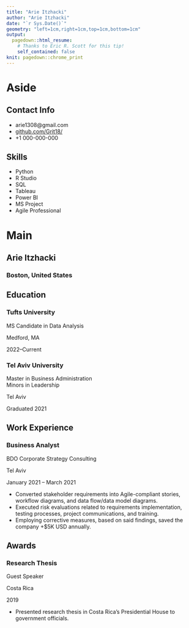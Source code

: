 ```yaml
---
title: "Arie Itzhacki"
author: "Arie Itzhacki"
date: "`r Sys.Date()`"
geometry: "left=1cm,right=1cm,top=1cm,bottom=1cm"
output:
  pagedown::html_resume:
    # Thanks to Eric R. Scott for this tip! 
    self_contained: false
knit: pagedown::chrome_print
---
```


Aside
================================================================================


Contact Info {#contact}
--------------------------------------------------------------------------------

- <i class="fa fa-envelope"></i>arie1308@gmail.com
- <i class="fa fa-github"></i> [github.com/Grit18/](https://github.com/Grit18/)
- <i class="fa fa-phone"></i> +1 000-000-000


Skills {#skills}
--------------------------------------------------------------------------------

- Python
- R Studio
- SQL
- Tableau
- Power BI
- MS Project
- Agile Professional



Main
================================================================================

Arie Itzhacki {#title}
--------------------------------------------------------------------------------

### Boston, United States


Education {data-icon=graduation-cap data-concise=true}
--------------------------------------------------------------------------------

### Tufts University

MS Candidate in Data Analysis

Medford, MA

2022--Current


### Tel Aviv University

Master in Business Administration
<br>
Minors in Leadership

Tel Aviv

Graduated 2021


Work Experience {data-icon=flask}
--------------------------------------------------------------------------------

### Business Analyst

BDO Corporate Strategy Consulting

Tel Aviv

January 2021 – March 2021

- Converted stakeholder requirements into Agile-compliant stories, workflow diagrams, and data flow/data model diagrams.
- Executed risk evaluations related to requirements implementation, testing processes, project communications, and training.
- Employing corrective measures, based on said findings, saved the company +$5K USD annually.


Awards {data-icon=chalkboard-teacher}
--------------------------------------------------------------------------------

### Research Thesis

Guest Speaker

Costa Rica

2019

<!--::: concise-->
- Presented research thesis in Costa Rica’s Presidential House to government officials.
<!--:::-->


<!-- Interests {data-icon=comment-alt} -->
<!-- -------------------------------------------------------------------------------- -->
<!-- ### Interests -->
<!-- Historical non-fiction literature, cryptography, mountain biking, golf, photography, and classical piano.  -->

<!-- Medford, MA -->

<!-- December 2022 -->

